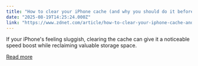 ```yaml
---
title: "How to clear your iPhone cache (and why you should do it before the iOS 26 update)"
date: "2025-08-19T14:25:24.000Z"
link: "https://www.zdnet.com/article/how-to-clear-your-iphone-cache-and-why-you-should-do-it-before-the-ios-26-update/"
---
```


If your iPhone's feeling sluggish, clearing the cache can give it a noticeable speed boost while reclaiming valuable storage space.

[Read more](https://www.zdnet.com/article/how-to-clear-your-iphone-cache-and-why-you-should-do-it-before-the-ios-26-update/)
